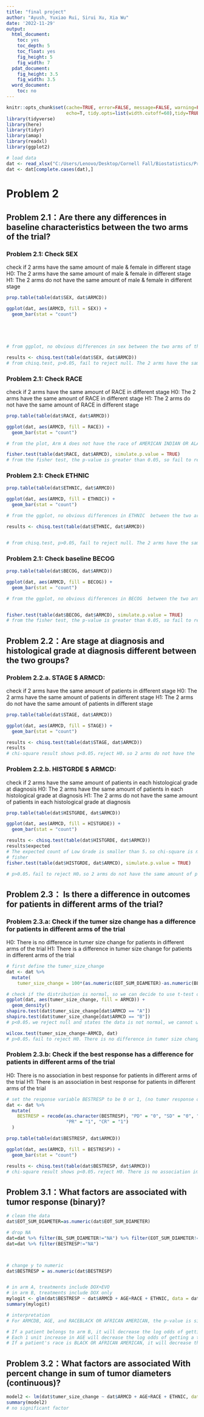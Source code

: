 ```yaml
---
title: "final project"
author: "Ayush, Yuxiao Rui, Sirui Xu, Xia Wu"
date: '2022-11-29'
output:
  html_document:
    toc: yes
    toc_depth: 5
    toc_float: yes
    fig_height: 5
    fig_width: 7
  pdat_document:
    fig_height: 3.5
    fig_width: 3.5
  word_document:
    toc: no
---
```


```r
knitr::opts_chunk$set(cache=TRUE, error=FALSE, message=FALSE, warning=FALSE,
                      echo=T, tidy.opts=list(width.cutoff=60),tidy=TRUE)
library(tidyverse)
library(here)
library(tidyr)
library(amap)
library(readxl)
library(ggplot2)

# load data
dat <- read_xlsx("C:/Users/Lenovo/Desktop/Cornell Fall/Biostatistics/Project/sarcoma.xlsx", na = "NA")
dat <- dat[complete.cases(dat),]
```

# Problem 2

## Problem 2.1：Are there any differences in baseline characteristics between the two arms of the trial?

### Problem 2.1: Check SEX
check if 2 arms have the same amount of male & female in different stage 
H0: The 2 arms have the same amount of male & female in different stage 
H1: The 2 arms do not have the same amount of male & female in different stage 
```r
prop.table(table(dat$SEX, dat$ARMCD))

ggplot(dat, aes(ARMCD, fill = SEX)) + 
  geom_bar(stat = "count")





# from ggplot, no obvious differences in sex between the two arms of the trial

results <- chisq.test(table(dat$SEX, dat$ARMCD))
# from chisq.test, p>0.05, fail to reject null. The 2 arms have the same amount of male & female in different stage 
```
### Problem 2.1: Check RACE
check if 2 arms have the same amount of RACE in different stage 
H0: The 2 arms have the same amount of RACE in different stage 
H1: The 2 arms do not have the same amount of RACE in different stage 
```r
prop.table(table(dat$RACE, dat$ARMCD))

ggplot(dat, aes(ARMCD, fill = RACE)) + 
  geom_bar(stat = "count")

# from the plot, Arm A does not have the race of AMERICAN INDIAN OR ALASKA NATIV, also otherraces distribution are different between the two arms of the trial

fisher.test(table(dat$RACE, dat$ARMCD), simulate.p.value = TRUE)
# from the fisher test, the p-value is greater than 0.05, so fail to reject null. The 2 arms have the same amount of RACE in different stage 
```
### Problem 2.1: Check ETHNIC

```r
prop.table(table(dat$ETHNIC, dat$ARMCD))

ggplot(dat, aes(ARMCD, fill = ETHNIC)) + 
  geom_bar(stat = "count")

# from the ggplot, no obvious differences in ETHNIC  between the two arms of the trial

results <- chisq.test(table(dat$ETHNIC, dat$ARMCD))


# from chisq.test, p>0.05, fail to reject null. The 2 arms have the same amount of ETHNIC in different stage 

```


### Problem 2.1: Check baseline BECOG
```r
prop.table(table(dat$BECOG, dat$ARMCD))

ggplot(dat, aes(ARMCD, fill = BECOG)) + 
  geom_bar(stat = "count")

# from the ggplot, no obvious differences in BECOG  between the two arms of the trial


fisher.test(table(dat$BECOG, dat$ARMCD), simulate.p.value = TRUE)
# from the fisher test, the p-value is greater than 0.05, so fail to reject null. The 2 arms have the same amount of BECOG in different stage 
```




## Problem 2.2：Are stage at diagnosis and histological grade at diagnosis different between the two groups? 
### Problem 2.2.a. STAGE $ ARMCD: 
check if 2 arms have the same amount of patients in different stage 
H0: The 2 arms have the same amount of patients in different stage 
H1: The 2 arms do not have the same amount of patients in different stage 
```r
prop.table(table(dat$STAGE, dat$ARMCD))

ggplot(dat, aes(ARMCD, fill = STAGE)) + 
  geom_bar(stat = "count")

results <- chisq.test(table(dat$STAGE, dat$ARMCD))
results
# chi-square result shows p<0.05，reject H0，so 2 arms do not have the same amount of patients in different stage 
```

### Problem 2.2.b. HISTGRDE $ ARMCD: 
check if 2 arms have the same amount of patients in each histological grade at diagnosis
H0: The 2 arms have the same amount of patients in each histological grade at diagnosis
H1: The 2 arms do not have the same amount of patients in each histological grade at diagnosis
```r
prop.table(table(dat$HISTGRDE, dat$ARMCD))

ggplot(dat, aes(ARMCD, fill = HISTGRDE)) + 
  geom_bar(stat = "count")

results <- chisq.test(table(dat$HISTGRDE, dat$ARMCD))
results$expected
# The expected count of Low Grade is smaller than 5，so chi-square is not suitable. We choose fisher test.
# fisher
fisher.test(table(dat$HISTGRDE, dat$ARMCD), simulate.p.value = TRUE)

# p>0.05，fail to reject H0，so 2 arms do not have the same amount of patients in each histological grade at diagnosis
```


## Problem 2.3： Is there a difference in outcomes for patients in different arms of the trial?
### Problem 2.3.a: Check if the tumer size change has a difference for patients in different arms of the trial
H0: There is no difference in tumer size change for patients in different arms of the trial
H1: There is a difference in tumer size change for patients in different arms of the trial
```r
# first define the tumer_size_change
dat <- dat %>%
  mutate(
    tumer_size_change = 100*(as.numeric(EOT_SUM_DIAMETER)-as.numeric(BL_SUM_DIAMETER))/(as.numeric(BL_SUM_DIAMETER)))

# check if the distribution is normal, so we can decide to use t-test or wilcox test
ggplot(dat, aes(tumer_size_change, fill = ARMCD)) + 
  geom_density()
shapiro.test(dat$tumer_size_change[dat$ARMCD == "A"])
shapiro.test(dat$tumer_size_change[dat$ARMCD == "B"])
# p<0.05，we reject null and states the data is not normal, we cannot use t test. Then we use wilcox.

wilcox.test(tumer_size_change~ARMCD, dat)
# p>0.05，fail to reject H0. There is no difference in tumer size change for patients in different arms of the trial
```


### Problem 2.3.b: Check if the best response has a difference for patients in different arms of the trial
H0: There is no association in best response for patients in different arms of the trial
H1: There is an association in best response for patients in different arms of the trial
```r
# set the response variable BESTRESP to be 0 or 1, (no tumer response or with tumer response)
dat <- dat %>%
  mutate(
    BESTRESP = recode(as.character(BESTRESP), "PD" = "0", "SD" = "0", "NE" = "0", 
                      "PR" = "1", "CR" = "1")
  )

prop.table(table(dat$BESTRESP, dat$ARMCD))

ggplot(dat, aes(ARMCD, fill = BESTRESP)) + 
  geom_bar(stat = "count")

results <- chisq.test(table(dat$BESTRESP, dat$ARMCD))
# chi-square result shows p<0.05，reject H0. There is no association in best response for patients in different arms of the trial

```



## Problem 3.1：What factors are associated with tumor response (binary)?

```r
# clean the data
dat$EOT_SUM_DIAMETER=as.numeric(dat$EOT_SUM_DIAMETER)

# drop NA
dat=dat %>% filter(BL_SUM_DIAMETER!="NA") %>% filter(EOT_SUM_DIAMETER!="NA")
dat=dat %>% filter(BESTRESP!="NA")



# change y to numeric
dat$BESTRESP = as.numeric(dat$BESTRESP)


# in arm A, treatments include DOX+EVO
# in arm B, treatments include DOX only
mylogit <- glm(dat$BESTRESP ~ dat$ARMCD + AGE+RACE + ETHNIC, data = dat, family = "binomial")
summary(mylogit)

# interpretation
# For ARMCDB, AGE, and RACEBLACK OR AFRICAN AMERICAN, the p-value is significant, so they are  associated with tumor response; and we can interprete them as 

# If a patient belongs to arm B, it will decrease the log odds of getting a tumer response by 0.549;so arm A (DOX+EVO) gives more tumer response
# Each 1 unit increase in AGE will decrease the log odds of getting a tumer response by 0.016
# If a patient's race is BLACK OR AFRICAN AMERICAN, it will decrease the log odds of getting a tumer response by 3.20879
```


## Problem 3.2：What factors are associated With percent change in sum of tumor diameters (continuous)? 
```r
model2 <- lm(dat$tumer_size_change ~ dat$ARMCD + AGE+RACE + ETHNIC, data = dat)
summary(model2)
# no significant factor
```


